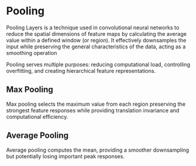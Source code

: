
<StructuredData 
  title="Pooling" 
  description="Pooling Layers is a technique used in convolutional neural networks to reduce the spatial dimensions of feature maps by calculating values within a defined window. It effectively downsamples the input while preserving the general characteristics of the data, serving as a smoothing operation." 
  url="https://ai-glossary.com/P/pooling" 
/>

# Pooling

Pooling Layers is a technique used in convolutional neural networks to reduce the spatial dimensions of feature maps by calculating the average value within a defined window (or region). It effectively downsamples the input while preserving the general characteristics of the data, acting as a smoothing operation

Pooling serves multiple purposes: reducing computational load, controlling overfitting, and creating hierarchical feature representations.

## Max Pooling 

Max pooling selects the maximum value from each region preserving the strongest feature responses while providing translation invariance and computational efficiency. 

## Average Pooling

Average pooling computes the mean, providing a smoother downsampling but potentially losing important peak responses.
